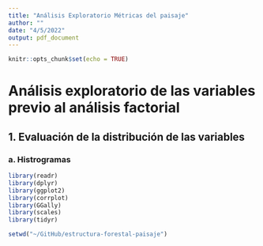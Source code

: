 ```yaml
---
title: "Análisis Exploratorio Métricas del paisaje"
author: ""
date: "4/5/2022"
output: pdf_document
---
```


```r
knitr::opts_chunk$set(echo = TRUE)
```


# Análisis exploratorio de las variables previo al análisis factorial


## 1. Evaluación de la distribución de las variables

### a. Histrogramas

```r
library(readr)
library(dplyr)
library(ggplot2)
library(corrplot)
library(GGally)
library(scales)
library(tidyr)

setwd("~/GitHub/estructura-forestal-paisaje")

```

